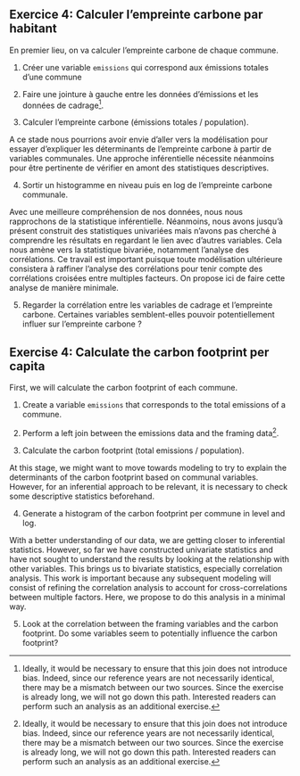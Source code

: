 ::: {.content-visible when-profile="fr"}

:::: {.callout-tip}
## Exercice 4: Calculer l'empreinte carbone par habitant

En premier lieu, on va calculer l'empreinte carbone de chaque commune. 


1. Créer une variable `emissions` qui correspond aux émissions totales d'une commune

2. Faire une jointure à gauche entre les données d'émissions et les données de cadrage[^notebiais].

3. Calculer l'empreinte carbone (émissions totales / population). 

A ce stade nous pourrions avoir envie d'aller vers la modélisation pour essayer d'expliquer
les déterminants de l'empreinte carbone à partir de variables communales. 
Une approche inférentielle nécessite néanmoins pour être pertinente de
vérifier en amont des statistiques descriptives.

4. Sortir un histogramme en niveau puis en log de l'empreinte carbone communale.

Avec une meilleure compréhension de nos données, nous nous rapprochons
de la statistique inférentielle. Néanmoins, nous avons jusqu'à présent
construit des statistiques univariées mais n'avons pas cherché à comprendre
les résultats en regardant le lien avec d'autres variables. 
Cela nous amène vers la statistique bivariée, notamment l'analyse des corrélations. 
Ce travail est important puisque toute modélisation ultérieure consistera à 
raffiner l'analyse des corrélations pour tenir compte des corrélations croisées
entre multiples facteurs. On propose ici de faire cette analyse
de manière minimale. 


5. Regarder la corrélation entre les variables de cadrage et l'empreinte carbone. Certaines variables semblent-elles pouvoir potentiellement influer sur l'empreinte carbone ?

::::

[^notebiais]: Idéalement, il serait nécessaire de s'assurer que cette jointure n'introduit
pas de biais. En effet, comme nos années de référence ne sont pas forcément identiques,
il peut y avoir un _mismatch_ entre nos deux sources. Le TP étant déjà long, nous n'allons pas dans cette voie.
Les lecteurs intéressés pourront effectuer une telle analyse en exercice supplémentaire.

:::

::: {.content-visible when-profile="en"}

:::: {.callout-tip}
## Exercise 4: Calculate the carbon footprint per capita

First, we will calculate the carbon footprint of each commune.

1. Create a variable `emissions` that corresponds to the total emissions of a commune.

2. Perform a left join between the emissions data and the framing data[^notebiais].

3. Calculate the carbon footprint (total emissions / population).

At this stage, we might want to move towards modeling to try to explain the determinants of the carbon footprint based on communal variables. However, for an inferential approach to be relevant, it is necessary to check some descriptive statistics beforehand.

4. Generate a histogram of the carbon footprint per commune in level and log.

With a better understanding of our data, we are getting closer to inferential statistics. However, so far we have constructed univariate statistics and have not sought to understand the results by looking at the relationship with other variables. This brings us to bivariate statistics, especially correlation analysis. This work is important because any subsequent modeling will consist of refining the correlation analysis to account for cross-correlations between multiple factors. Here, we propose to do this analysis in a minimal way.

5. Look at the correlation between the framing variables and the carbon footprint. Do some variables seem to potentially influence the carbon footprint?

::::

[^notebiais]: Ideally, it would be necessary to ensure that this join does not introduce bias. Indeed, since our reference years are not necessarily identical, there may be a mismatch between our two sources. Since the exercise is already long, we will not go down this path. Interested readers can perform such an analysis as an additional exercise.

:::

